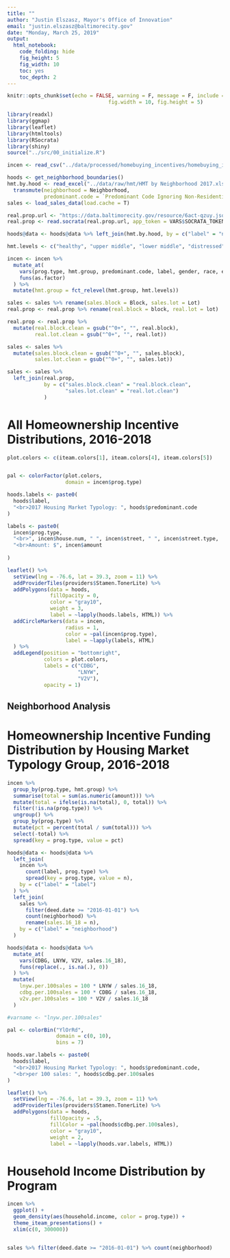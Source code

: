```yaml
---
title: ""
author: "Justin Elszasz, Mayor's Office of Innovation"
email: "justin.elszasz@baltimorecity.gov"
date: "Monday, March 25, 2019"
output:
  html_notebook:
    code_folding: hide
    fig_height: 5
    fig_width: 10
    toc: yes
    toc_depth: 2
---
```


```r
knitr::opts_chunk$set(echo = FALSE, warning = F, message = F, include = T,
                                 fig.width = 10, fig.height = 5)
```


```r
library(readxl)
library(ggmap)
library(leaflet)
library(htmltools)
library(RSocrata)
library(shiny)
source("../src/00_initialize.R")
```

```r
incen <- read_csv("../data/processed/homebuying_incentives/homebuying_incentive_programs.csv", na = c("NA"))

hoods <- get_neighborhood_boundaries()
hmt.by.hood <- read_excel("../data/raw/hmt/HMT by Neighborhood 2017.xlsx") %>%
  transmute(neighborhood = Neighborhood,
            predominant.code = `Predominant Code Ignoring Non-Residential`)
sales <- load_sales_data(load.cache = T)

real.prop.url <- "https://data.baltimorecity.gov/resource/6act-qzuy.json"
real.prop <- read.socrata(real.prop.url, app_token = VARS$SOCRATA_TOKEN)
```

```r
hoods@data <- hoods@data %>% left_join(hmt.by.hood, by = c("label" = "neighborhood"))
```

```r
hmt.levels <- c("healthy", "upper middle", "lower middle", "distressed", "other")

incen <- incen %>% 
  mutate_at(
    vars(prog.type, hmt.group, predominant.code, label, gender, race, ethnicity),
    funs(as.factor)
  ) %>%
  mutate(hmt.group = fct_relevel(hmt.group, hmt.levels))

```

```r
sales <- sales %>% rename(sales.block = Block, sales.lot = Lot)
real.prop <- real.prop %>% rename(real.block = block, real.lot = lot)
```

```r
real.prop <- real.prop %>%
  mutate(real.block.clean = gsub("^0+", "", real.block),
         real.lot.clean = gsub("^0+", "", real.lot))

sales <- sales %>%
  mutate(sales.block.clean = gsub("^0+", "", sales.block),
         sales.lot.clean = gsub("^0+", "", sales.lot))
```

```r
sales <- sales %>%
  left_join(real.prop, 
            by = c("sales.block.clean" = "real.block.clean",
                   "sales.lot.clean" = "real.lot.clean")
            )
```

# All Homeownership Incentive Distributions, 2016-2018

```r
plot.colors <- c(iteam.colors[1], iteam.colors[4], iteam.colors[5])


pal <- colorFactor(plot.colors,
                   domain = incen$prog.type)

hoods.labels <- paste0(
  hoods$label,
  "<br>2017 Housing Market Typology: ", hoods$predominant.code
)

labels <- paste0(
  incen$prog.type,
  "<br>", incen$house.num, " ", incen$street, " ", incen$street.type,
  "<br>Amount: $", incen$amount
  
)

leaflet() %>%
  setView(lng = -76.6, lat = 39.3, zoom = 11) %>%
  addProviderTiles(providers$Stamen.TonerLite) %>% 
  addPolygons(data = hoods,
              fillOpacity = 0,
              color = "gray10",
              weight = 3,
              label = ~lapply(hoods.labels, HTML)) %>%
  addCircleMarkers(data = incen,
                   radius = 1,
                   color = ~pal(incen$prog.type),
                   label = ~lapply(labels, HTML)
  ) %>%
  addLegend(position = "bottomright",
            colors = plot.colors,
            labels = c("CDBG", 
                       "LNYW", 
                       "V2V"),
            opacity = 1)

```

## Neighborhood Analysis


# Homeownership Incentive Funding Distribution by Housing Market Typology Group, 2016-2018

```r
incen %>% 
  group_by(prog.type, hmt.group) %>%
  summarise(total = sum(as.numeric(amount))) %>%
  mutate(total = ifelse(is.na(total), 0, total)) %>%
  filter(!is.na(prog.type)) %>%
  ungroup() %>%
  group_by(prog.type) %>%
  mutate(pct = percent(total / sum(total))) %>%
  select(-total) %>%
  spread(key = prog.type, value = pct)
```




```r
hoods@data <- hoods@data %>%
  left_join(
    incen %>% 
      count(label, prog.type) %>% 
      spread(key = prog.type, value = n),
    by = c("label" = "label")
  ) %>%
  left_join(
    sales %>% 
      filter(deed.date >= "2016-01-01") %>% 
      count(neighborhood) %>%
      rename(sales.16_18 = n),
    by = c("label" = "neighborhood")
  )
```

```r
hoods@data <- hoods@data %>%
  mutate_at(
    vars(CDBG, LNYW, V2V, sales.16_18),
    funs(replace(., is.na(.), 0))
  ) %>%
  mutate(
    lnyw.per.100sales = 100 * LNYW / sales.16_18,
    cdbg.per.100sales = 100 * CDBG / sales.16_18,
    v2v.per.100sales = 100 * V2V / sales.16_18
  )
```


```r
#varname <- "lnyw.per.100sales"

pal <- colorBin("YlOrRd",
                domain = c(0, 10),
                bins = 7)

hoods.var.labels <- paste0(
  hoods$label,
  "<br>2017 Housing Market Typology: ", hoods$predominant.code,
  "<br>per 100 sales: ", hoods$cdbg.per.100sales
)

leaflet() %>%
  setView(lng = -76.6, lat = 39.3, zoom = 11) %>%
  addProviderTiles(providers$Stamen.TonerLite) %>%
  addPolygons(data = hoods,
              fillOpacity = .5,
              fillColor = ~pal(hoods$cdbg.per.100sales),
              color = "gray10",
              weight = 2,
              label = ~lapply(hoods.var.labels, HTML))


```





# Household Income Distribution by Program

```r
incen %>%
  ggplot() +
  geom_density(aes(household.income, color = prog.type)) +
  theme_iteam_presentations() +
  xlim(c(0, 300000))
```

```r


```


```r
sales %>% filter(deed.date >= "2016-01-01") %>% count(neighborhood)
```





